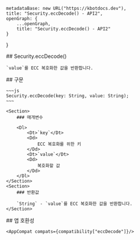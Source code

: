 
    metadataBase: new URL("https://kbotdocs.dev"),
    title: "Security.eccDecode() - API2",
    openGraph: {
        ...openGraph,
        title: "Security.eccDecode() - API2"
    }
}

<Section>
    ## Security.eccDecode()

    `value`를 ECC 복호화한 값을 반환합니다.
</Section>
<Section>
    ## 구문

    ~~~js
    Security.eccDecode(key: String, value: String);
    ~~~

    <Section>
        ### 매개변수

        <Dl>
            <Dt>`key`</Dt>
            <Dd>
                ECC 복호화를 위한 키
            </Dd>
            <Dt>`value`</Dt>
            <Dd>
                복호화할 값
            </Dd>
        </Dl>
    </Section>
    <Section>
        ### 반환값

        `String` - `value`를 ECC 복호화한 값을 반환합니다.
    </Section>
</Section>
<Section>
    ## 앱 호환성

    <AppCompat compats={compatibility["eccDecode"]}/>
</Section>